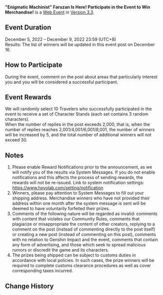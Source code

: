 {{Event
|name              = "Enigmatic Machinist" Faruzan Is Here! Participate in the Event to Win Merchandise!
|image             = Enigmatic Machinist Faruzan Is Here! Participate in the Event to Win Merchandise!.png
|type              = Web
|type2             = Submission
|time_known        = yes
|time_start        = 2022-12-05 12:00:00
|time_start_offset = GMT+8
|time_end          = 2022-12-09 23:59:59
|time_end_offset   = GMT+8
|link              = https://www.hoyolab.com/article/14155618
}}
{{Description|Olah! Hello, Travelers~<br />Today, we will be introducing [[Faruzan]], a household name in Haravatat!<br />There is a legend circulating among the Kshahrewar students: if you have failed your mechanics exams and do not dare ask for remedial lessons from your displeased tutor, you can make your way to Haravatat next door and ask "the living encyclopedia of mechanics" Madam Faruzan for some tips.  Faruzan has significant knowledge of ancient scripts and machines of all kinds. Are there areas that particularly interest you? Come and share them with Faruzan!}}
'''"Enigmatic Machinist" Faruzan Is Here! Participate in the Event to Win Merchandise!''' is a [[Web Event]] in [[Version 3.3]].

==Event Duration==
December 5, 2022 – December 9, 2022 23:59 (UTC+8)<br />
Results: The list of winners will be updated in this event post on December 16.

==How to Participate==
During the event, comment on the post about areas that particularly interest you and you will be considered a successful participant.

==Event Rewards==
We will randomly select 10 Travelers who successfully participated in the event to receive a set of Character Stands (each set contains 3 random characters).<br />
When the number of replies in the post exceeds 2,000, that is, when the number of replies reaches 2,001/4,001/6,001/8,001, the number of winners will be increased by 5, and the total number of additional winners will not exceed 30.

==Notes==
# Please enable Reward Notifications prior to the announcement, as we will notify you of the results via System Messages. If you do not enable notifications and this affects the process of sending rewards, the rewards will not be re-issued. Link to system notification settings:  https://www.hoyolab.com/setting/notification
# Winners, please pay attention to System Messages to fill out your shipping address. Merchandise winners who have not provided their address within one month after the system message is sent will be deemed to have voluntarily forfeited their prizes.
# Comments of the following nature will be regarded as invalid: comments with content that violates our Community Rules, comments that plagiarize or misappropriate the content of other creators, replying to a comment on the post (instead of commenting directly to the post itself) or creating a new post (instead of commenting on this post), comments with no relation to Genshin Impact and the event, comments that contain any form of advertising, and those which seek to spread malicious rumors or discredit the game and its characters.
# The prizes being shipped can be subject to customs duties in accordance with local policies. In such cases, the prize winners will be required to complete customs clearance procedures as well as cover corresponding taxes incurred.

==Change History==
{{Change History|3.3}}